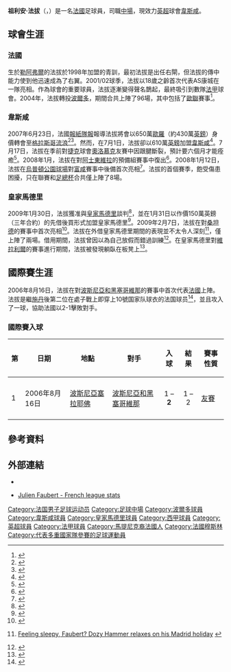 {{noteTA
|T=zh-hans:朱利安·福贝尔;zh-hk:祖利安·法拔;zh-tw:祖利安·福貝爾;
|G1=足球
|G2=法甲
|G3=西甲
|G4=英超
|G5=uefa
|1=zh-hans:朱利安·福贝尔;zh-hk:祖利安·法拔;zh-tw:祖利安·福貝爾;
|2=zh-hans:福贝尔;zh-hk:法拔;zh-tw:福貝爾;
|3=zh-hans:厄普顿公园球场;zh-hk:烏普頓公園球場;zh-tw:厄普頓公園球場;
|4=zh-cn:齐达内; zh-tw:席丹; zh-hk:施丹;
|5=zh-hans:流浪者;zh-hk:格拉斯哥流浪;zh-tw:格拉斯哥流浪者;
}}
{{Football player infobox
|          playername = 祖利安·法拔<br />''Julien Faubert''
|               image = [[File:Faubert0410.JPG|220px]]
|            fullname = Julien Faubert
|         dateofbirth = {{birth date and age|1983|8|1|df=y}} 
|         cityofbirth = [[勒阿弗爾|勒阿弗爾]]
|      countryofbirth = [[法國|法國]]
|              height = {{height|m=1.78}} 
|         currentclub = [[韋斯咸足球會|韋斯咸]]
|          clubnumber = 18
|            position = [[中場|右翼]]、[[右閘|右閘]]
|               years = 2002–04<br />2004–07<br />2007–<br />2009
|               clubs = {{Link-en|AS康城|AS Cannes}}<br />[[波爾多足球會|波爾多]]<br />[[韋斯咸足球會|韋斯咸]]<br />→  [[皇家馬德里足球會|皇家馬德里]]
|         caps(goals) = {{0}}{{0}}45 {{0}}{{0}}(4)<br />{{0}}{{0}}96 {{0}}{{0}}(9)<br />{{0}}{{0}}63 {{0}}{{0}}(1)<br />{{0}}{{0}}{{0}}2 {{0}}{{0}}(0)
|       nationalyears = 2002–2004<br />2006–
|        nationalteam = [[法國21歲以下國家足球隊|法國U21]]<br />[[法國國家足球隊|法國]]
| nationalcaps(goals) = {{0}}{{0}}17 {{0}}{{0}}(2)<br />{{0}}{{0}}{{0}}1 {{0}}{{0}}(1)
|            pcupdate = 2010年9月18日 (六) 10:55 (UTC)
|            ntupdate = 10 July 2009
}}
'''祖利安·法拔'''（{{lang-fr|'''Julien Faubert'''}}，{{bd|1983年|8月1日|catIdx=Yobo, Joseph}}）是一名[[法國|法國]]足球員，司職[[中場|中場]]，現效力[[英超|英超]]球會[[韋斯咸足球會|韋斯咸]]。

== 球會生涯 ==
=== 法國 ===
生於[[勒阿弗爾|勒阿弗爾]]的法拔於1998年加盟{{Link-en|AS康城|AS Cannes}}的青訓，最初法拔是出任右閘，但法拔的傳中能力使到他迅速成為了右翼。2001/02球季，法拔以18歲之齡首次代表AS康城在一隊亮相。作為球會的重要球員，法拔逐漸變得聲名鵲起，最終吸引到數隊[[法國足球甲級聯賽|法甲]]球會。2004年，法拔轉投[[波爾多足球會|波爾多]]，期間合共上陣了96場，其中包括了[[歐洲聯賽冠軍盃|歐聯]]賽事<ref name="Faubert Profile">{{en}}{{cite news|url=http://www.realmadrid.com/cs/Satellite/en/1193041476158/1202761243866/jugador/Jugador/Faubert.htm |title=Faubert Profile |publisher=Real Madrid C.F. |date=2009-02-07 |accessdate=2009-02-08 |deadurl=yes |archiveurl=https://web.archive.org/web/20090207065739/http://www.realmadrid.com/cs/Satellite/en/1193041476158/1202761243866/jugador/Jugador/Faubert.htm |archivedate=2009-02-07 }}</ref>。

=== 韋斯咸 ===
2007年6月23日，法國[[報紙|報紙]][[隊報|隊報]]報導法拔將會以650萬[[歐羅|歐羅]]（約430萬[[英鎊|英鎊]]）身價轉會至[[格拉斯哥流浪足球會|格拉斯哥流浪]]<ref name="Rangers">{{fr}}{{cite news|url=http://www.lequipe.fr/Football/breves2007/20070623_093541Dev.html|title=Faubert presque aux Rangers|publisher=L'Équipe|date=23 June 2007|accessdate=2009-08-05|archive-date=2011-05-22|archive-url=https://web.archive.org/web/20110522135758/http://www.lequipe.fr/Football/breves2007/20070623_093541Dev.html|dead-url=yes}}</ref><ref name="Rangers BBC">{{en}}{{cite news|url=http://news.bbc.co.uk/sport1/hi/football/teams/r/rangers/6233572.stm|title=Winger Faubert linked with Ibrox|publisher=BBC Sport|date=25 June 2007|accessdate=2009-08-05|archive-date=2009-02-03|archive-url=https://web.archive.org/web/20090203095819/http://news.bbc.co.uk/sport1/hi/football/teams/r/rangers/6233572.stm|dead-url=no}}</ref>。然而，在7月1日，法拔卻以610萬[[英鎊|英鎊]]加盟[[韋斯咸足球會|韋斯咸]]<ref name="West Ham United BBC">{{en}}{{cite news|url=http://news.bbc.co.uk/sport1/hi/football/teams/w/west_ham_utd/6258510.stm|title=West Ham sign Faubert for £6.1m|publisher=BBC Sport|date=1 July 2007|accessdate=2009-08-05|archive-date=2009-02-03|archive-url=https://web.archive.org/web/20090203142018/http://news.bbc.co.uk/sport1/hi/football/teams/w/west_ham_utd/6258510.stm|dead-url=no}}</ref>。7月17日，法拔在季前對[[捷克|捷克]]球會[[奧洛慕克|奧洛慕克]]友賽中因跟腱斷裂，預計要六個月才能痊癒<ref name=Achilles>{{en}}{{cite news|url=http://news.bbc.co.uk/sport1/hi/football/teams/w/west_ham_utd/6904015.stm|title=Winger Faubert ruled out for six months|publisher=BBC Sport|date=19 July 2007|accessdate=2009-08-05|archive-date=2009-02-03|archive-url=https://web.archive.org/web/20090203140331/http://news.bbc.co.uk/sport1/hi/football/teams/w/west_ham_utd/6904015.stm|dead-url=no}}</ref>。2008年1月，法拔在對[[阿士東維拉足球會|阿士東維拉]]的預備組賽事中復出<ref name=Reserves>{{en}}{{cite news|url=http://www.timesonline.co.uk/tol/sport/football/premier_league/west_ham/article3153556.ece?&EMC-Bltn=ORNAN4|title=Julien Faubert bides his time over return to West Ham fold|publisher=''The Times''|date=8 January 2008}}</ref>。2008年1月12日，法拔在[[烏普頓公園球場|烏普頓公園球場]]對[[富咸足球會|富咸]]賽事中後備首次亮相<ref name=Debut>{{en}}{{cite news|url=http://news.bbc.co.uk/sport1/hi/football/eng_prem/7172826.stm|title=West Ham 2-1 Fulham|publisher=BBC Sport|date=12 January 2008|accessdate=2009-08-05|archive-date=2009-02-03|archive-url=https://web.archive.org/web/20090203055111/http://news.bbc.co.uk/sport1/hi/football/eng_prem/7172826.stm|dead-url=no}}</ref>。法拔的首個賽季，飽受傷患困擾，只在聯賽和[[英格蘭足總杯|足總杯]]合共僅上陣了8場。

=== 皇家馬德里 ===
2009年1月30日，法拔獲准與[[皇家馬德里足球會|皇家馬德里]]談判<ref name="Briefs 6-West Ham allow Faubert to talk to Real Madrid">{{en}}{{cite news|url=http://www.guardian.co.uk/football/feedarticle/8335928|title=Briefs 6-West Ham allow Faubert to talk to Real Madrid|publisher=''The Guardian''|date=2009-01-30|accessdate=2009-01-31|archive-date=2009-02-03|archive-url=https://web.archive.org/web/20090203120640/http://www.guardian.co.uk/football/feedarticle/8335928|dead-url=no}}</ref>，並在1月31日以作價150萬英鎊（三年合約）的先借後買形式加盟皇家馬德里<ref name="Faubert seals loan switch to Real">{{en}}{{cite news|url=http://news.bbc.co.uk/sport1/hi/football/teams/w/west_ham_utd/7862210.stm|title=Faubert seals loan switch to Real|publisher=BBC Sport|date=2009-01-31|accessdate=2009-01-31|archive-date=2009-02-02|archive-url=https://web.archive.org/web/20090202105642/http://news.bbc.co.uk/sport1/hi/football/teams/w/west_ham_utd/7862210.stm|dead-url=no}}</ref>。2009年2月7日，法拔在對[[桑坦德競技|桑坦德]]的賽事中首次亮相<ref name="Real Madrid 1-0 Racing Santander">{{en}}{{cite news|url=http://www.realmadrid.com/cs/Satellite/en/1193040487651/1202761534295/noticia/Cronica/Seventh_straight_victory.htm|title=Real Madrid 1-0 Racing Santander|publisher=Real Madrid C.F.|date=2009-02-07|accessdate=2009-02-08|archive-date=2009-02-12|archive-url=https://web.archive.org/web/20090212175038/http://www.realmadrid.com/cs/Satellite/en/1193040487651/1202761534295/noticia/Cronica/Seventh_straight_victory.htm|dead-url=no}}</ref>。法拔在外借皇家馬德里期間的表現並不太令人深刻<ref>{{en}}[http://www.dailymail.co.uk/sport/football/article-1184192/Feeling-sleepy-Faubert-Dozy-Hammer-relaxes-Madrid-holiday.html Feeling sleepy, Faubert? Dozy Hammer relaxes on his Madrid holiday] {{Wayback|url=http://www.dailymail.co.uk/sport/football/article-1184192/Feeling-sleepy-Faubert-Dozy-Hammer-relaxes-Madrid-holiday.html |date=20121010014248 }}</ref>，僅上陣了兩場。借用期間，法拔曾因以為自己放假而錯過訓練<ref name="Faubert faux pas as he misses training session">{{en}}{{cite news|url=http://soccernet.espn.go.com/news/story?id=638916&&cc=5739|title=Faubert faux pas as he misses training session |publisher=ESPNsoccernet|date=2009-04-20|accessdate=2009-06-01}}</ref>。在皇家馬德里對[[維拉利爾足球會|維拉利爾]]的賽事進行期間，法拔被發現躺臥在板凳上<ref name="La Liga’s Good Day, Bad Day - Round 36">{{en}}{{cite news|url=http://fourfourtwo.com/blogs/laligaloca/archive/2009/05/18/la-liga-s-good-day-bad-day-round-36.aspx|title=La Liga’s Good Day, Bad Day - Round 36|publisher=FourFourTwo|date=2009-05-18|accessdate=2009-06-01|archive-date=2013-04-01|archive-url=https://web.archive.org/web/20130401171301/http://fourfourtwo.com/blogs/laligaloca/archive/2009/05/18/la-liga-s-good-day-bad-day-round-36.aspx|dead-url=no}}</ref>。

== 國際賽生涯 ==
2006年8月16日，法拔在對[[波斯尼亞和黑塞哥維那國家足球隊|波斯尼亞和黑塞哥維那]]的賽事中首次代表[[法國國家足球隊|法國]]上陣。法拔是繼[[施丹|施丹]]後第二位在處子戰上即穿上10號国家队球衣的法国球员<ref name="West Ham capture Bordeaux midfielder Faubert">{{en}}{{cite news|first=Ben|last=Rumsby|url=http://www.independent.co.uk/sport/football/premier-league/west-ham-capture-bordeaux-midfielder-faubert-455556.html|title=West Ham capture Bordeaux midfielder Faubert|publisher=''The Independent''|date=2007-07-02|accessdate=2009-03-15}}</ref>，並且攻入了一球，協助法國以2-1擊敗對手。

=== 國際賽入球 ===
{| class="wikitable" border="1"
|-
! 第 !! 日期 !! 地點 !! 對手 !! 入球 !! 結果 !! 賽事性質
|-
|-
| 1 || 2006年8月16日 || [[波斯尼亞|波斯尼亞]][[塞拉耶佛|塞拉耶佛]] || [[波斯尼亞和黑塞哥維那國家足球隊|波斯尼亞和黑塞哥維那]] || align=center|1 – '''2''' || align=center|1 – 2 || [[熱身賽|友賽]]
|-
|}

== 參考資料 ==
{{reflist}}

== 外部連結 ==
* {{soccerbase|id=39650|name=祖利安·法拔}}
* {{fr icon}} [http://www.lfp.fr/joueur/index.asp?no_joueur=104297 Julien Faubert - French league stats] {{Wayback|url=http://www.lfp.fr/joueur/index.asp?no_joueur=104297 |date=20070320120603 }}

{{DEFAULTSORT:Faubert, Julien}}
[[Category:法国男子足球运动员|Category:法国男子足球运动员]]
[[Category:足球中場|Category:足球中場]]
[[Category:波爾多球員|Category:波爾多球員]]
[[Category:韋斯咸球員|Category:韋斯咸球員]]
[[Category:皇家馬德里球員|Category:皇家馬德里球員]]
[[Category:西甲球員|Category:西甲球員]]
[[Category:英超球員|Category:英超球員]]
[[Category:法甲球員|Category:法甲球員]]
[[Category:馬提尼克裔法國人|Category:馬提尼克裔法國人]]
[[Category:法國穆斯林|Category:法國穆斯林]]
[[Category:代表多重國家隊參賽的足球運動員|Category:代表多重國家隊參賽的足球運動員]]